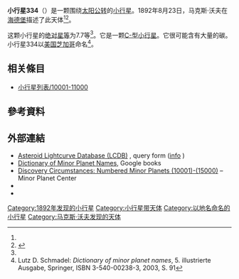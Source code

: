 {{Infobox planet
 | minorplanet     = yes
 | name            = 334 Chicago
 | background      = #D6D6D6
 | image = 
 | image_size      = 
 | caption         =
 | discovery_ref   =  <ref name="MPC-object" />
 | discoverer      = [[马克斯·沃夫|马克斯·沃夫]]
 | discovery_site  = [[海德堡|海德堡]]
 | discovered      = 1892年8月23日
 | mpc_name        = 334 Chicago
 | alt_names       = 334 Chicago
 | pronounced      = 
 | named_after     = <ref name="MPC-object" />
 | mp_category     = [[主帶小行星|主帶小行星]] <ref name="MPC-object" /><ref name="jpldata" />
 | orbit_ref       = <ref name="a">[http://ssd.jpl.nasa.gov/sbdb.cgi?sstr=334 334] {{Wayback|url=http://ssd.jpl.nasa.gov/sbdb.cgi?sstr=334 |date=20210807033823 }}，小行星數據庫瀏覽器（JPL Small-Body Database Browser）－[[美国国家航空航天局|美国国家航空航天局]]喷气推进实验室</ref>
 | epoch           = 2018-03-23.0（[[儒略日|JD]] 2458200.5）
 | uncertainty     = 0
 | observation_arc = 
 | aphelion = {{convert|3.982|AU|km|3|abbr=on|lk=out}}
 | perihelion      = {{convert|3.8029976|AU|km|3|abbr=on}}
 | semimajor       = 3.8925376
 | eccentricity    = 0.0230030
 | period          = 7.68[[儒略年|yr]]
 | mean_anomaly    = 187.46063[[度|°]]
 | mean_motion     = {{Deg2DMS|0.12833780|sup=ms}} / day
 | inclination     = 4.64204
 | asc_node        = 130.16336°
 | arg_peri        = 148.03741
 | mean_diameter   = 
 | rotation        = 
 | albedo          =
 | spectral_type   =
 | abs_magnitude   = 7.7<ref name="jpldata" />
}}
'''小行星334'''（{{lang-en|334 Chicago}}）是一颗围绕[[太阳|太阳]][[公转|公转]]的[[小行星|小行星]]。1892年8月23日，马克斯·沃夫在[[海德堡|海德堡]]描述了此天体<ref name="a" /><ref>{{cite news|title=小行星列表|url=http://cfa-www.harvard.edu/iau/lists/NumberedMPs.txt|accessdate=2018-10-19|newspaper=哈佛大学|archive-date=2008-05-17|archive-url=https://web.archive.org/web/20080517010638/http://cfa-www.harvard.edu/iau/lists/NumberedMPs.txt|dead-url=no}}</ref>。

这颗小行星的[[绝对星等|绝对星等]]为7.7等<ref name="a" />。它是一颗[[C-型小行星|C-型小行星]]。它很可能含有大量的碳。小行星334以[[美国|美国]][[芝加哥|芝加哥]]命名<ref name="Schmadel2003">Lutz D. Schmadel: ''Dictionary of minor planet names'', 5. illustrierte Ausgabe, Springer, ISBN 3-540-00238-3, 2003, S. 91</ref>。

== 相关條目 ==
*[[小行星列表/10001-11000|小行星列表/10001-11000]]

== 參考資料 ==
{{reflist|refs=

<ref name="jpldata">{{cite web
  |type       = 2018-01-26 last obs.
  |title      = JPL Small-Body Database Browser:334 Chicago-334 Chicago
  |url        = https://ssd.jpl.nasa.gov/sbdb.cgi?sstr=334
  |publisher  = [[Jet_Propulsion_Laboratory|Jet Propulsion Laboratory]]
  |accessdate = 28 March 2018}}</ref>

<ref name="MPC-object">{{cite web
  |title      = 334 Chicago
  |work      = Minor Planet Center
  |url      = https://www.minorplanetcenter.net/db_search/show_object?object_id=334
  |accessdate      = 28 March 2018
  |archive-date      = 2016-03-04
  |archive-url      = https://web.archive.org/web/20160304104850/http://minorplanetcenter.net/db_search/show_object?object_id=334
  |dead-url      = no
  }}</ref>

}}

==  外部連結 ==
* [http://www.minorplanet.info/PHP/lcdbsummaryquery.php Asteroid Lightcurve Database (LCDB)] {{Wayback|url=http://www.minorplanet.info/PHP/lcdbsummaryquery.php |date=20171210173955 }}, query form ([http://www.minorplanet.info/lightcurvedatabase.html info] {{Wayback|url=http://www.minorplanet.info/lightcurvedatabase.html |date=20171216050541 }})
* [https://books.google.com/books?id=aeAg1X7afOoC&pg Dictionary of Minor Planet Names], Google books
* [http://www.minorplanetcenter.net/iau/lists/NumberedMPs010001.html Discovery Circumstances: Numbered Minor Planets (10001)-(15000)] {{Wayback|url=http://www.minorplanetcenter.net/iau/lists/NumberedMPs010001.html |date=20180612162317 }} – Minor Planet Center
* {{AstDys|334}}
* {{JPL small body}}

{{Minor Planet Number|[[小行星333|小行星333]]|[[小行星335|小行星335]]}}
{{小天体}}

[[Category:1892年发现的小行星|Category:1892年发现的小行星]]
[[Category:小行星带天体|Category:小行星带天体]]
[[Category:以地名命名的小行星|Category:以地名命名的小行星]]
[[Category:马克斯·沃夫发现的天体|Category:马克斯·沃夫发现的天体]]


{{Beltasteroid-stub}}